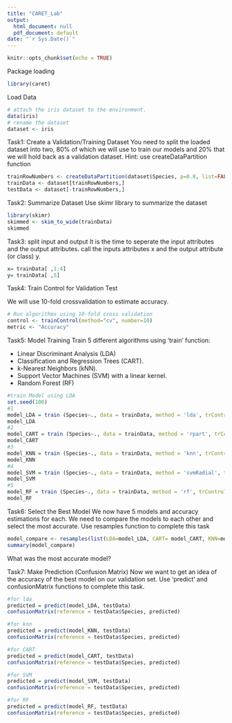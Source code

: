 ```yaml
---
title: "CARET_Lab"
output:
  html_document: null
  pdf_document: default
date: "`r Sys.Date()`"
---
```



```r

knitr::opts_chunk$set(echo = TRUE)
```

Package loading
```r
library(caret)
```

Load Data
```r
# attach the iris dataset to the environment.
data(iris)
# rename the dataset
dataset <- iris
```

Task1: Create a Validation/Training Dataset
You need to split the loaded dataset into two, 80% of which we will use to train our models and 20% that we will hold back as a validation dataset.
Hint: use createDataPartition function
```r
trainRowNumbers <- createDataPartition(dataset$Species, p=0.8, list=FALSE)
trainData <- dataset[trainRowNumbers,]
testData <- dataset[-trainRowNumbers,]
```

Task2: Summarize Dataset
Use skimr library to summarize the dataset
```r
library(skimr)
skimmed <- skim_to_wide(trainData)
skimmed
```

Task3: split input and output
 It is the time to seperate the input attributes and  the output attributes. call the inputs attributes x and the output attribute (or class) y.
```r
x= trainData[ ,1:4]
y= trainData[ ,5]
```

Task4: Train Control for Validation Test

We will use 10-fold crossvalidation to estimate accuracy.
```r
# Run algorithms using 10-fold cross validation
control <- trainControl(method="cv", number=10)
metric <- "Accuracy"
```

Task5: Model Training
Train 5 different algorithms using 'train' function:

- Linear Discriminant Analysis (LDA)
- Classification and Regression Trees (CART).
- k-Nearest Neighbors (kNN).
- Support Vector Machines (SVM) with a linear kernel.
- Random Forest (RF)

```r
#train Model using LDA
set.seed(100)
#1
model_LDA = train (Species~., data = trainData, method = 'lda', trControl = control, metric=metric)
model_LDA
#2
model_CART = train (Species~., data = trainData, method = 'rpart', trControl = control, metric=metric)
model_CART
#3
model_KNN = train (Species~., data = trainData, method = 'knn', trControl = control, metric=metric)
model_KNN
#4
model_SVM = train (Species~., data = trainData, method = 'svmRadial', trControl = control, metric=metric)
model_SVM
#5
model_RF = train (Species~., data = trainData, method = 'rf', trControl = control, metric=metric)
model_RF
```

Task6: Select the Best Model
We now have 5 models and accuracy estimations for each. We need to compare the models to each other and select the most accurate.
Use resamples function to complete this task

```r
model_compare <- resamples(list(LDA=model_LDA, CART= model_CART, KNN=model_CART, SVM=model_SVM, RF=model_RF))
summary(model_compare)
```
What was the most accurate model?


Task7: Make Prediction (Confusion Matrix)
Now we want to get an idea of the accuracy of the best model on our validation set. Use 'predict' and confusionMatrix functions to complete this task.

```r
#for lda
predicted = predict(model_LDA, testData)
confusionMatrix(reference = testData$Species, predicted)

#for knn
predicted = predict(model_KNN, testData)
confusionMatrix(reference = testData$Species, predicted)

#for CART
predicted = predict(model_CART, testData)
confusionMatrix(reference = testData$Species, predicted)

#for SVM
predicted = predict(model_SVM, testData)
confusionMatrix(reference = testData$Species, predicted)

#for RF
predicted = predict(model_RF, testData)
confusionMatrix(reference = testData$Species, predicted)

```

